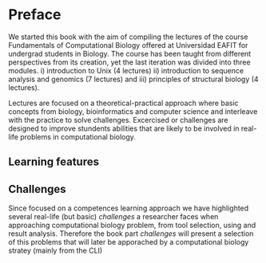 # Preface {.unnumbered}

We started this book with the aim of compiling the lectures of the course Fundamentals of Computational Biology offered at Universidad EAFIT for undergrad students in Biology. The course has been taught from different perspectives from its creation, yet the last iteration was divided into three modules. i) introduction to Unix (4 lectures) ii) introduction to sequence analysis and genomics (7 lectures) and iii) principles of structural biology (4 lectures).

Lectures are focused on a theoretical-practical approach where basic concepts from biology, bioinformatics and computer science and interleave with the practice to solve challenges. Excercised or challenges are designed to improve stundents abilities that are likely to be involved in real-life problems in computational biology.

## Learning features {.unnumbered}


::: {.callout-note}
##
:::


::: {.callout-tip}

:::

::: {.callout-important}

:::

::: {.callout-caution}

:::

::: {.callout-warning}
## Challenges {.unnumbered}

Since focused on a competences learning approach we have highlighted several real-life (but basic) *challenges* a researcher faces when approaching computational biology problem, from tool selection, using and result analysis. Therefore the book part *challenges* will present a selection of this problems that will later be apporached by a computational biology stratey (mainly from the CLI) 
:::

